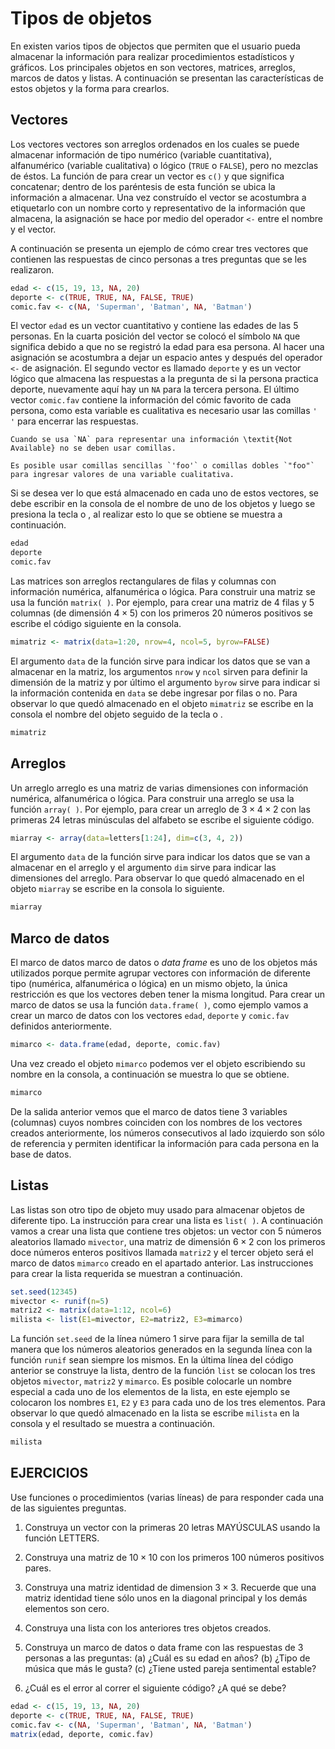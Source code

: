 # Tipos de objetos \index{objetos}

En \proglang{R} existen varios tipos de objectos que permiten que el usuario pueda almacenar la información para realizar procedimientos estadísticos y gráficos. Los principales objetos en \proglang{R} son vectores, matrices, arreglos, marcos de datos y listas. A continuación se presentan las características de estos objetos y la forma para crearlos.

## Vectores \index{vector}

Los vectores vectores son arreglos ordenados en los cuales se puede almacenar información de tipo numérico (variable cuantitativa), alfanumérico (variable cualitativa) o lógico (`TRUE` o `FALSE`), pero no mezclas de éstos. La función de \proglang{R} para crear un vector es `c()` y que significa concatenar; dentro de los paréntesis de esta función se ubica la información a almacenar. Una vez construído el vector se acostumbra a etiquetarlo con un nombre corto y representativo de la información que almacena, la asignación se hace por medio del operador `<-` entre el nombre y el vector.

A continuación se presenta un ejemplo de cómo crear tres vectores que contienen las respuestas de cinco personas a tres preguntas que se les realizaron.

```r
edad <- c(15, 19, 13, NA, 20)
deporte <- c(TRUE, TRUE, NA, FALSE, TRUE)
comic.fav <- c(NA, 'Superman', 'Batman', NA, 'Batman')
```

El vector `edad` es un vector cuantitativo y contiene las edades de las 5 personas. En la cuarta posición del vector se colocó el símbolo `NA` que significa \textit{Not Available} debido a que no se registró la edad para esa persona. Al hacer una asignación se acostumbra a dejar un espacio antes y después del operador `<-` de asignación. El segundo vector es llamado `deporte` y es un vector lógico que almacena las respuestas a la pregunta de si la persona practica deporte, nuevamente aquí hay un `NA` para la tercera persona. El último vector `comic.fav` contiene la información del cómic favorito de cada persona, como esta variable es cualitativa es necesario usar las comillas `' '` para encerrar las respuestas. 

```block2
Cuando se usa `NA` para representar una información \textit{Not Available} no se deben usar comillas.
```

```block2
Es posible usar comillas sencillas `'foo'` o comillas dobles `"foo"` para ingresar valores de una variable cualitativa.
```

Si se desea ver lo que está almacenado en cada uno de estos vectores, se debe escribir en la consola de \proglang{R} el nombre de uno de los objetos y luego se presiona la tecla \textit{enter} o \textit{intro}, al realizar esto lo que se obtiene se muestra a continuación.

```r
edad
deporte
comic.fav
```

\subsection{Matrices}
Las matrices \index{matrices} son arreglos rectangulares de filas y columnas con información numérica, alfanumérica o lógica. Para construir una matriz se usa la función `matrix( )`. Por ejemplo, para crear una matriz de 4 filas y 5 columnas (de dimensión $4 \times 5$) con los primeros 20 números positivos se escribe el código siguiente en la consola.

```r
mimatriz <- matrix(data=1:20, nrow=4, ncol=5, byrow=FALSE)
```

El argumento `data` de la función sirve para indicar los datos que se van a almacenar en la matriz, los argumentos `nrow` y `ncol` sirven para definir la dimensión de la matriz y por último el argumento `byrow` sirve para indicar si la información contenida en `data` se debe ingresar por filas o no. Para observar lo que quedó almacenado en el objeto `mimatriz` se escribe en la consola el nombre del objeto seguido de la tecla \textit{enter} o \textit{intro}.

```r
mimatriz
```

## Arreglos \index{arreglo} \index{array}

Un arreglo arreglo es una matriz de varias dimensiones con información numérica, alfanumérica o lógica. Para construir una arreglo se usa la función `array( )`. Por ejemplo, para crear un arreglo de $3 \times 4 \times 2$ con las primeras 24 letras minúsculas del alfabeto se escribe el siguiente código.

```r
miarray <- array(data=letters[1:24], dim=c(3, 4, 2))
```

El argumento `data` de la función sirve para indicar los datos que se van a almacenar en el arreglo y el argumento `dim` sirve para indicar las dimensiones del arreglo. Para observar lo que quedó almacenado en el objeto `miarray` se escribe en la consola lo siguiente.

```r
miarray
```


## Marco de datos \index{marco de datos} \index{data.frame} 

El marco de datos marco de datos o _data frame_ es uno de los objetos más utilizados porque permite agrupar vectores con información de diferente tipo (numérica, alfanumérica o lógica) en un mismo objeto, la única restricción es que los vectores deben tener la misma longitud. Para crear un marco de datos se usa la función `data.frame( )`, como ejemplo vamos a crear un marco de datos con los vectores `edad`, `deporte` y `comic.fav` definidos anteriormente.

```r
mimarco <- data.frame(edad, deporte, comic.fav)
```

Una vez creado el objeto `mimarco` podemos ver el objeto escribiendo su nombre en la consola, a continuación se muestra lo que se obtiene.

```r
mimarco
```

De la salida anterior vemos que el marco de datos tiene 3 variables (columnas) cuyos nombres coinciden con los nombres de los vectores creados anteriormente, los números consecutivos al lado izquierdo son sólo de referencia y permiten identificar la información para cada persona en la base de datos.

## Listas \index{lista} \index{list}

Las listas son otro tipo de objeto muy usado para almacenar objetos de diferente tipo. La instrucción para crear una lista es `list( )`. A continuación vamos a crear una lista que contiene tres objetos: un vector con 5 números aleatorios llamado `mivector`, una matriz de dimensión $6 \times 2$ con los primeros doce números enteros positivos llamada `matriz2` y el tercer objeto será el marco de datos `mimarco` creado en el apartado anterior. Las instrucciones para crear la lista requerida se muestran a continuación.

```r
set.seed(12345)
mivector <- runif(n=5)
matriz2 <- matrix(data=1:12, ncol=6)
milista <- list(E1=mivector, E2=matriz2, E3=mimarco)
```

La función `set.seed` de la línea número 1 sirve para fijar la semilla de tal manera que los números aleatorios generados en la segunda línea con la función `runif` sean siempre los mismos. En la última línea del código anterior se construye la lista, dentro de la función `list` se colocan los tres objetos `mivector`, `matriz2` y `mimarco`. Es posible colocarle un nombre especial a cada uno de los elementos de la lista, en este ejemplo se colocaron los nombres `E1`, `E2` y `E3` para cada uno de los tres elementos. Para observar lo que quedó almacenado en la lista se escribe `milista` en la consola y el resultado se muestra a continuación.

```r
milista
```

## EJERCICIOS {-}
Use funciones o procedimientos (varias líneas) de \proglang{R} para responder cada una de las siguientes preguntas.

1. Construya un vector con la primeras 20 letras MAYÚSCULAS usando la función LETTERS.

2. Construya una matriz de $10 \times 10$ con los primeros 100 números positivos pares.

3. Construya una matriz identidad de dimension $3 \times 3$. Recuerde que una matriz identidad tiene sólo unos en la diagonal principal y los demás elementos son cero.

4. Construya una lista con los anteriores tres objetos creados.

2. Construya un marco de datos o data frame con las respuestas de 3 personas a las preguntas: (a) ¿Cuál es su edad en años? (b) ¿Tipo de música que más le gusta? (c) ¿Tiene usted pareja sentimental estable?

3. ¿Cuál es el error al correr el siguiente código? ¿A qué se debe?

```r
edad <- c(15, 19, 13, NA, 20)
deporte <- c(TRUE, TRUE, NA, FALSE, TRUE)
comic.fav <- c(NA, 'Superman', 'Batman', NA, 'Batman')
matrix(edad, deporte, comic.fav)
```


